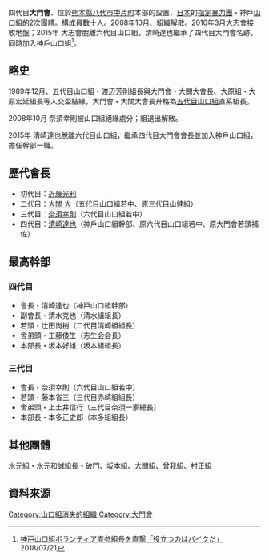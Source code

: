 四代目'''大門會'''、位於[[熊本縣|熊本縣]][[八代市|八代市]][[中片町|中片町]]本部的設置，[[日本|日本]]的[[指定暴力團|指定暴力團]]・神戶[[山口組|山口組]]的2次團體。構成員數十人。2008年10月、組織解散。2010年3月[[大志會|大志會]]接收地盤；2015年 大志會脫離六代目山口組，清崎達也繼承了四代目大門會名跡，同時加入神戶山口組<ref>[https://jisin.jp/domestic/1623024/ 神戸山口組ボランティア直参組長を直撃「役立つのはバイクだ」] {{Wayback|url=https://jisin.jp/domestic/1623024/ |date=20180721132546 }} 2018/07/21</ref>。

== 略史 ==
1989年12月、五代目山口組・渡辺芳則組長與大門會・大關大會長、大原組・大原宏延組長等人交盃結緣，大門會・大關大會長升格為[[五代目山口組|五代目山口組]]直系組長。

2008年10月 奈須幸則被山口組絕緣處分；組退出解散。

2015年 清崎達也脫離六代目山口組，繼承四代目大門會會長並加入神戶山口組，擔任幹部一職。

== 歷代會長 ==
*初代目：[[近藤光利|近藤光利]]
*二代目：[[大關大|大關  大]]（五代目山口組若中、原三代目山健組）
*三代目：[[奈須幸則|奈須幸則]]（六代目山口組若中）
*四代目：[[清崎達也|清崎達也]]（神戶山口組幹部、原六代目山口組若中、原大門會若頭補佐）

== 最高幹部 ==
===四代目===
*會長・清崎達也（神戸山口組幹部）
*副會長・清水克也（清水組組長）
*若頭・辻田尚樹（二代目清崎組組長）
*舎弟頭・工藤倭生（志生会会長）
*本部長・坂本好雄（坂本組組長）

===三代目===
*會長・奈須幸則（六代目山口組若中）
*若頭・藤本省三（三代目赤崎組組長）
*舍弟頭・上土井信行（三代目奈須一家總長）
*本部長・本多正史郎（本多組組長）

== 其他團體 ==
水元組・水元和誠組長 - 破門、坂本組、大關組、曾我組、村正組

== 資料來源 ==
{{reflist}}

{{六代目山口組}}

[[Category:山口組消失的組織|Category:山口組消失的組織]]
[[Category:大門會|Category:大門會]]